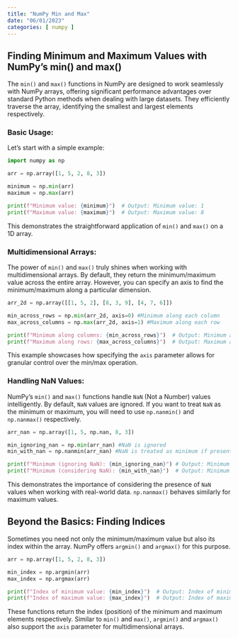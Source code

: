```yaml
---
title: "NumPy Min and Max"
date: "06/01/2023"
categories: [ numpy ]
---
```


## Finding Minimum and Maximum Values with NumPy's min() and max()

The `min()` and `max()` functions in NumPy are designed to work seamlessly with NumPy arrays, offering significant performance advantages over standard Python methods when dealing with large datasets.  They efficiently traverse the array, identifying the smallest and largest elements respectively.


### Basic Usage:

Let's start with a simple example:

```python
import numpy as np

arr = np.array([1, 5, 2, 8, 3])

minimum = np.min(arr)
maximum = np.max(arr)

print(f"Minimum value: {minimum}")  # Output: Minimum value: 1
print(f"Maximum value: {maximum}")  # Output: Maximum value: 8
```

This demonstrates the straightforward application of `min()` and `max()` on a 1D array.


### Multidimensional Arrays:

The power of `min()` and `max()` truly shines when working with multidimensional arrays.  By default, they return the minimum/maximum value across the entire array. However, you can specify an axis to find the minimum/maximum along a particular dimension.


```python
arr_2d = np.array([[1, 5, 2], [8, 3, 9], [4, 7, 6]])

min_across_rows = np.min(arr_2d, axis=0) #Minimum along each column
max_across_columns = np.max(arr_2d, axis=1) #Maximum along each row

print(f"Minimum along columns: {min_across_rows}")  # Output: Minimum along columns: [1 3 2]
print(f"Maximum along rows: {max_across_columns}")  # Output: Maximum along rows: [5 9 7]
```

This example showcases how specifying the `axis` parameter allows for granular control over the min/max operation.


###  Handling NaN Values:

NumPy's `min()` and `max()` functions handle `NaN` (Not a Number) values intelligently.  By default,  `NaN` values are ignored. If you want to treat `NaN` as the minimum or maximum, you will need to use `np.nanmin()` and `np.nanmax()` respectively.

```python
arr_nan = np.array([1, 5, np.nan, 8, 3])

min_ignoring_nan = np.min(arr_nan) #NaN is ignored
min_with_nan = np.nanmin(arr_nan) #NaN is treated as minimum if present

print(f"Minimum (ignoring NaN): {min_ignoring_nan}") # Output: Minimum (ignoring NaN): 1.0
print(f"Minimum (considering NaN): {min_with_nan}")  # Output: Minimum (considering NaN): 1.0

```

This demonstrates the importance of considering the presence of `NaN` values when working with real-world data.  `np.nanmax()` behaves similarly for maximum values.



## Beyond the Basics:  Finding Indices

Sometimes you need not only the minimum/maximum value but also its index within the array. NumPy offers `argmin()` and `argmax()` for this purpose.


```python
arr = np.array([1, 5, 2, 8, 3])

min_index = np.argmin(arr)
max_index = np.argmax(arr)

print(f"Index of minimum value: {min_index}")  # Output: Index of minimum value: 0
print(f"Index of maximum value: {max_index}")  # Output: Index of maximum value: 3
```

These functions return the index (position) of the minimum and maximum elements respectively.  Similar to `min()` and `max()`, `argmin()` and `argmax()` also support the `axis` parameter for multidimensional arrays.

